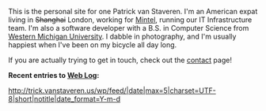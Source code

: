 This is the personal site for one Patrick van Staveren.  I'm an American expat living in <del>Shanghai</del> London, working for [http://www.mintel.com/ Mintel], running our IT Infrastructure team.  I'm also a software developer with a B.S. in Computer Science from [http://wmich.edu/ Western Michigan University].  I dabble in photography, and I'm usually happiest when I've been on my bicycle all day long.

If you are actually trying to get in touch, check out the [[Contact|contact]] page!

'''Recent entries to [http://trick.vanstaveren.us/wp Web Log]:'''

<rss>http://trick.vanstaveren.us/wp/feed/|date|max=5|charset=UTF-8|short|notitle|date_format=Y-m-d</rss>